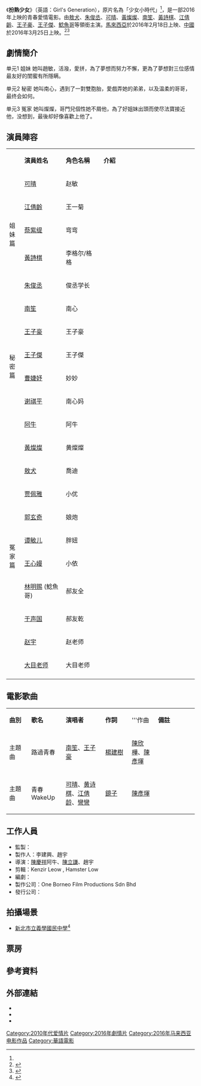 {{Infobox Film
| name           =扮熟少女
| original_name  = Girl's Generation
| image          = 
| image_size     =
| caption        = 
| based_on       = 
| 監製           = 
| 製作人         =李建興、趙宇，
| 導演           =[[陳慶祥|陳慶祥]]、[[陳立謙|陳立謙]]、趙宇<ref>{{Cite web |url=http://www.kwongwah.com.my/?p=61808 |title=《扮熟少女》导演处女秀　Teddy陈立谦直呼压力大 |access-date=2016-02-05 |archive-url=https://web.archive.org/web/20151222075233/http://www.kwongwah.com.my/?p=61808 |archive-date=2015-12-22 |dead-url=yes }}</ref>
| 編劇           =
| 主演           =[[敖犬|敖犬]]<br>[[朱俊丞|朱俊丞]]<br>[[可晴|可晴]]<br>[[黃燦燦|黃燦燦]]<br>[[南笙|南笙]]<br>[[黃詩棋|黃詩棋]]<br>[[江倩齡|江倩齡]]<br>[[王子豪|王子豪]]<br>[[王子傑|王子傑]]<br>[[鯰魚哥|鯰魚哥]]
| 製片商         = One Borneo Film Productions Sdn Bhd
| 發行商         = 
| 產地           = {{馬來西亞電影產地}}
| 上映日期       = {{film date|2016|02|18|馬來西亞}}<br>{{film date|2016|03|25|中國大陸}}
| 語言           = 華語
| tw_name        = 
| cn_name        = 半熟少女2（非2013年12月《梦想预备生之半熟少女》）
}}

《'''扮熟少女'''》（英語：Girl's Generation），原片名為「少女小時代」<ref name=school2016/>，是一部2016年上映的青春愛情電影。由[[敖犬|敖犬]]、[[朱俊丞|朱俊丞]]、[[可晴|可晴]]、[[黃燦燦|黃燦燦]]、[[南笙|南笙]]、[[黃詩棋|黃詩棋]]、[[江倩齡|江倩齡]]、[[Box_(組合)|王子豪]]、[[Box_(組合)|王子傑]]、[[鯰魚哥|鯰魚哥]]等領銜主演。[[馬來西亞|馬來西亞]]於2016年2月18日上映、[[中國|中國]]於2016年3月25日上映。<ref>{{Cite web |url=http://www.kwongwah.com.my/?p=83005 |title=《扮熟少女》影迷见面会 阿牛被爆有怪癖 |access-date=2016-02-05 |archive-url=https://web.archive.org/web/20160205171029/http://www.kwongwah.com.my/?p=83005 |archive-date=2016-02-05 |dead-url=yes }}</ref><ref>{{Cite web |url=http://www.chinapress.com.my/20160123/%E6%95%96%E7%8A%AC%E8%B5%B4%E9%A6%AC%E5%AE%A3%E5%82%B3%E7%B6%93%E7%B4%80%E5%85%AC%E5%8F%B8%E5%86%8D%E5%97%86%E8%81%B2/ |title=敖犬赴馬宣傳經紀公司再嗆聲 |access-date=2016-02-05 |archive-date=2017-05-10 |archive-url=https://web.archive.org/web/20170510191444/http://www.chinapress.com.my/20160123/%E6%95%96%E7%8A%AC%E8%B5%B4%E9%A6%AC%E5%AE%A3%E5%82%B3%E7%B6%93%E7%B4%80%E5%85%AC%E5%8F%B8%E5%86%8D%E5%97%86%E8%81%B2/ |dead-url=no }}</ref>

== 劇情簡介 ==
单元1
姐妹
她叫趙敏，活潑，愛拼，為了夢想而努力不懈，更為了夢想對三位感情最友好的閨蜜有所隱瞒。

单元2
秘密
她叫南心，遇到了一對雙胞胎，愛戲弄她的弟弟，以及温柔的哥哥，最终会如何。

单元3
冤家
她叫燦燦，哥門兒個性她不屑他，為了好姐妹出頭而使尽法寶接近他，没想到，最後却好像喜歡上他了。

== 演員陣容 ==
{|class="wikitable" width="60%"
|- style="background:#AFC7BA; color:snow" align=center
|
|style="width:22%"|'''演員姓名'''||style="width:20%"|'''角色名稱'''||style="width:50%"|'''介紹'''
|-
! rowspan="5" |姐妹篇
![[可晴|可晴]]
! 赵敏
| 
|-
![[江倩齡|江倩齡]]
! 王一菊
| 
|-
![[蔡紫缇|蔡紫缇]]
!弯弯
!
|-
![[黃詩棋|黃詩棋]]
! 李格尔/格格
| 
|-
![[朱俊丞|朱俊丞]]
! 俊丞学长
| 
|-
! rowspan="6" |秘密篇
![[南笙|南笙]]
! 南心
| 
|-
![[Box_(組合)|王子豪]]
! 王子豪
| 
|-
![[Box_(組合)|王子傑]]
! 王子傑
| 
|-
![[曹婕妤|曹婕妤]]
!妙妙
!
|-
![[谢祺平|谢祺平]]
!南心妈
!
|-
![[陳慶祥|阿牛]]
!阿牛
!
|-
! rowspan="10" |冤家篇
![[黃燦燦|黃燦燦]]
! 黄燦燦
| 
|-
![[敖犬|敖犬]]
! 喬迪
| 
|-
![[賈佩雅|贾佩雅]]
!小优
!
|-
![[郭玄奇|郭玄奇]]
!娘炮
!
|-
![[谭敏儿|谭敏儿]]
!胖妞
!
|-
![[王心嫚|王心嫚]]
!小依
!
|-
![[林明赐|林明赐]] (鯰魚哥)
!郝友全
!
|-
![[于声国|于声国]]
!郝友乾
!
|-
![[赵宇|赵宇]]
!赵老师
!
|-
![[陳守駿|大目老师]]
!大目老师
!
|-
|}

== 電影歌曲 ==
{|class="wikitable" style="text-align:center;width:80%"
|- style="width:100%; background:green; color:snow"
|style="width:10%"|'''曲別'''||style="width:15%"|'''歌名'''||style="width:18%"|'''演唱者'''||style="width:12%"|'''作詞'''||style="width:12%"|'''作曲||style="width:18%"|'''備註'''
|-
|主題曲|| 路過青春 ||[[南笙|南笙]]、[[Box_(組合)|王子豪]]||[[楊建樹|楊建樹]]||[[陳欣樺|陳欣樺]]、[[陳彥琿|陳彥琿]]||
|-
|主題曲|| 青春 WakeUp ||[[可晴|可晴]]、[[黄诗棋|黄诗棋]]、[[江倩龄|江倩龄]]、[[彎彎|彎彎]]||[[鏡子|鏡子]]||[[陳彥琿|陳彥琿]]||
|}

== 工作人員 ==
*監製：
*製作人：李建興、趙宇
*導演：[[陳慶祥|陳慶祥]]阿牛、[[陳立謙|陳立謙]]、趙宇
*剪輯：Kenzir Leow , Hamster Low
*編劇：
*製作公司：One Borneo Film Productions Sdn Bhd
*發行公司：
== 拍攝場景 ==
* [[新北市立義學國民中學|新北市立義學國民中學]]<ref name=school2016>{{cite web |url=http://www.yhjh.ntpc.edu.tw/active/u_active_v2.asp?id=%7B0D8299FD-937A-46AB-89E6-E1F76B674C7D%7D&act_id=1045&PageNo=1&skeyword= |title=最美麗校園，拍最青春電影--校園電影拍片場記 |author=吳德育 |date=2016-02-23 |accessdate=2016-04-13 |publisher=[[新北市立義學國民中學|新北市立義學國民中學]] }}{{Dead link|date=2020年1月 |bot=InternetArchiveBot |fix-attempted=yes }}</ref>

== 票房 ==
== 參考資料 ==
{{reflist}}
== 外部連結 ==
* {{facebook|BSSN2016}}
* {{hkmdb title|18797}}
* {{imdb title|5483634}}

[[Category:2010年代爱情片|Category:2010年代爱情片]]
[[Category:2016年劇情片|Category:2016年劇情片]]
[[Category:2016年马来西亚电影作品|Category:2016年马来西亚电影作品]]
[[Category:華語電影|Category:華語電影]]